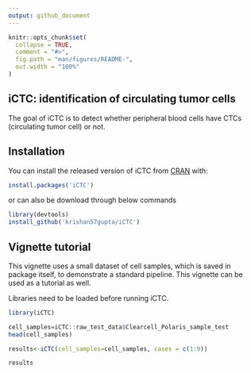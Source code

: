 ```yaml
---
output: github_document
---
```


```r
knitr::opts_chunk$set(
  collapse = TRUE,
  comment = "#>",
  fig.path = "man/figures/README-",
  out.width = "100%"
)
```

## iCTC: identification of circulating tumor cells

The goal of iCTC is to detect whether peripheral blood cells have CTCs
(circulating tumor cell) or not.

## Installation

You can install the released version of iCTC from
[CRAN](https://CRAN.R-project.org) with:

``` r
install.packages('iCTC')
```
or can also be download through below commands 

``` r
library(devtools)
install_github('krishan57gupta/iCTC')
```

## Vignette tutorial

This vignette uses a small dataset of cell samples, which is saved in package itself, to demonstrate a standard pipeline. This vignette can be used as a tutorial as well.

Libraries need to be loaded before running iCTC.

```r
library(iCTC)
```

```r
cell_samples=iCTC::raw_test_data$Clearcell_Polaris_sample_test
head(cell_samples)
```


```r
results<-iCTC(cell_samples=cell_samples, cases = c(1:9))
```

```r
results
```
